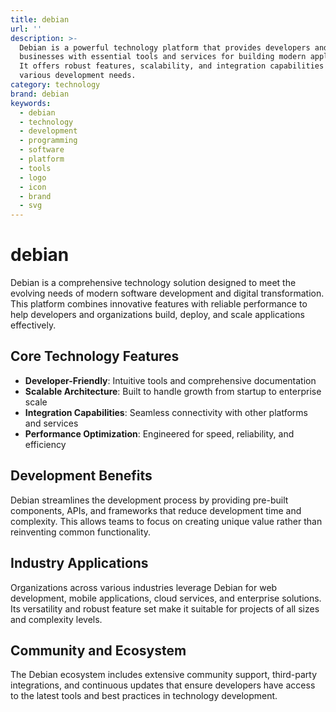 ```yaml
---
title: debian
url: ''
description: >-
  Debian is a powerful technology platform that provides developers and
  businesses with essential tools and services for building modern applications.
  It offers robust features, scalability, and integration capabilities for
  various development needs.
category: technology
brand: debian
keywords:
  - debian
  - technology
  - development
  - programming
  - software
  - platform
  - tools
  - logo
  - icon
  - brand
  - svg
---
```


# debian

Debian is a comprehensive technology solution designed to meet the evolving needs of modern software development and digital transformation. This platform combines innovative features with reliable performance to help developers and organizations build, deploy, and scale applications effectively.

## Core Technology Features

- **Developer-Friendly**: Intuitive tools and comprehensive documentation
- **Scalable Architecture**: Built to handle growth from startup to enterprise scale
- **Integration Capabilities**: Seamless connectivity with other platforms and services
- **Performance Optimization**: Engineered for speed, reliability, and efficiency

## Development Benefits

Debian streamlines the development process by providing pre-built components, APIs, and frameworks that reduce development time and complexity. This allows teams to focus on creating unique value rather than reinventing common functionality.

## Industry Applications

Organizations across various industries leverage Debian for web development, mobile applications, cloud services, and enterprise solutions. Its versatility and robust feature set make it suitable for projects of all sizes and complexity levels.

## Community and Ecosystem

The Debian ecosystem includes extensive community support, third-party integrations, and continuous updates that ensure developers have access to the latest tools and best practices in technology development.
